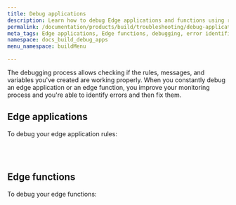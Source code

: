 ```yaml
---
title: Debug applications
description: Learn how to debug Edge applications and functions using rules engine, Data Stream, and GraphQL API to enhance monitoring and error identification.
permalink: /documentation/products/build/troubleshooting/debug-applications/
meta_tags: Edge applications, Edge functions, debugging, error identification, Data Stream, GraphQL API, rules engine, monitoring process, debug process, application debugging
namespace: docs_build_debug_apps
menu_namespace: buildMenu

---
```



The debugging process allows checking if the rules, messages, and variables you've created are working properly. When you constantly debug an edge application or an edge function, you improve your monitoring process and you're able to identify errors and then fix them.


## Edge applications

To debug your edge application rules:

<LinkButton link="/en/documentation/products/guides/debug-rules/" label="Debug rules created with rules engine" severity="secondary" /> <br></br>

## Edge functions

To debug your edge functions:

<LinkButton link="/en/documentation/products/guides/debugging-functions-data-stream/" label="Debug edge functions on Data Stream" severity="secondary" /> <br></br>

<LinkButton link="/en/documentation/products/guides/debugging-functions-graphql/" label="Debug functions using graphql api" severity="secondary" /> <br></br>




